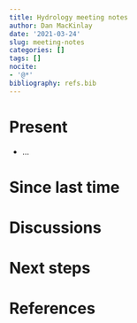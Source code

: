 ```yaml
---
title: Hydrology meeting notes
author: Dan MacKinlay
date: '2021-03-24'
slug: meeting-notes
categories: []
tags: []
nocite:
- '@*'
bibliography: refs.bib
---
```


# Present

* …


# Since last time


#  Discussions


# Next steps

# References

::: {#refs}
:::

